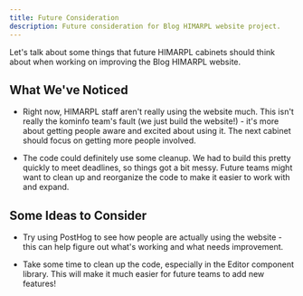 ```yaml
---
title: Future Consideration
description: Future consideration for Blog HIMARPL website project.
---
```


Let's talk about some things that future HIMARPL cabinets should think about when working on improving the Blog HIMARPL website.

## What We've Noticed
- Right now, HIMARPL staff aren't really using the website much. This isn't really the kominfo team's fault (we just build the website!) - it's more about getting people aware and excited about using it. The next cabinet should focus on getting more people involved.

- The code could definitely use some cleanup. We had to build this pretty quickly to meet deadlines, so things got a bit messy. Future teams might want to clean up and reorganize the code to make it easier to work with and expand.

## Some Ideas to Consider

- Try using PostHog to see how people are actually using the website - this can help figure out what's working and what needs improvement.

- Take some time to clean up the code, especially in the Editor component library. This will make it much easier for future teams to add new features!
